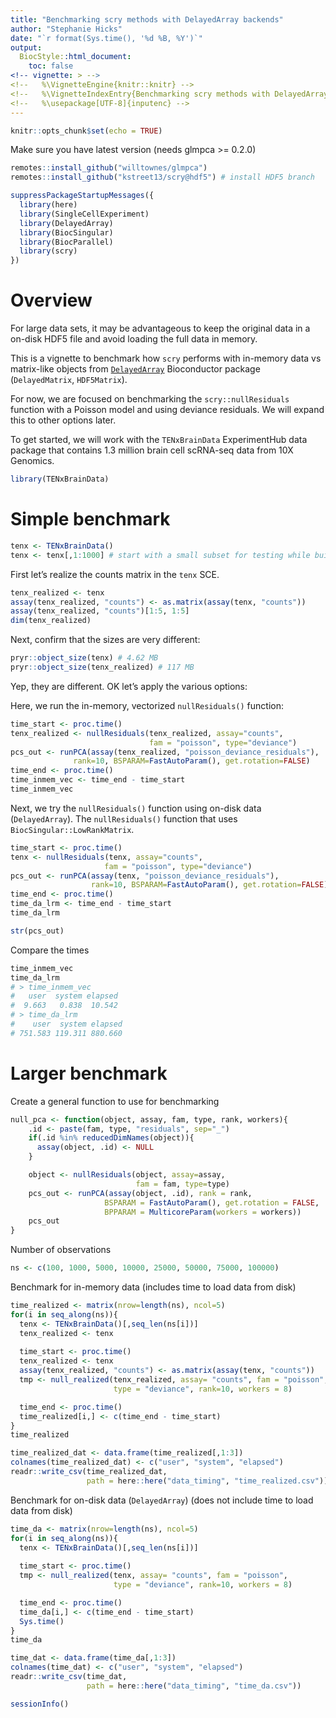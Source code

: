 ```yaml
---
title: "Benchmarking scry methods with DelayedArray backends"
author: "Stephanie Hicks"
date: "`r format(Sys.time(), '%d %B, %Y')`"
output: 
  BiocStyle::html_document:
    toc: false
<!-- vignette: > -->
<!--   %\VignetteEngine{knitr::knitr} -->
<!--   %\VignetteIndexEntry{Benchmarking scry methods with DelayedArray backends} -->
<!--   %\usepackage[UTF-8]{inputenc} -->
---
```


```r
knitr::opts_chunk$set(echo = TRUE)
```

Make sure you have latest version (needs glmpca >= 0.2.0)
```r
remotes::install_github("willtownes/glmpca")
remotes::install_github("kstreet13/scry@hdf5") # install HDF5 branch
```


```r
suppressPackageStartupMessages({
  library(here)
  library(SingleCellExperiment)
  library(DelayedArray)
  library(BiocSingular)
  library(BiocParallel)
  library(scry)
})
```

# Overview

For large data sets, it may be advantageous to keep the original data in a on-disk HDF5 file and avoid loading the full data in memory.

This is a vignette to benchmark how `scry` performs with in-memory data vs matrix-like objects from [`DelayedArray`](https://bioconductor.org/packages/DelayedArray) Bioconductor package (`DelayedMatrix`, `HDF5Matrix`). 

For now, we are focused on benchmarking the `scry::nullResiduals` function with a Poisson model and using deviance residuals. We will expand this to other options later. 

To get started, we will work with the `TENxBrainData` ExperimentHub data package that contains 1.3 million brain cell scRNA-seq data from 10X Genomics. 

```r
library(TENxBrainData)
```

# Simple benchmark

```r
tenx <- TENxBrainData()
tenx <- tenx[,1:1000] # start with a small subset for testing while building benchmark code
```

First let's realize the counts matrix in the `tenx` SCE. 
```r
tenx_realized <- tenx
assay(tenx_realized, "counts") <- as.matrix(assay(tenx, "counts"))
assay(tenx_realized, "counts")[1:5, 1:5]
dim(tenx_realized)
```

Next, confirm that the sizes are very different: 
```r
pryr::object_size(tenx) # 4.62 MB
pryr::object_size(tenx_realized) # 117 MB
```

Yep, they are different. OK let's apply the various options: 

Here, we run the in-memory, vectorized `nullResiduals()` function: 

```r
time_start <- proc.time()
tenx_realized <- nullResiduals(tenx_realized, assay="counts",
                               fam = "poisson", type="deviance")
pcs_out <- runPCA(assay(tenx_realized, "poisson_deviance_residuals"), 
              rank=10, BSPARAM=FastAutoParam(), get.rotation=FALSE)
time_end <- proc.time()
time_inmem_vec <- time_end - time_start
time_inmem_vec
```

Next, we try the `nullResiduals()` function using on-disk data (`DelayedArray`). 
The `nullResiduals()` function that uses `BiocSingular::LowRankMatrix`. 
```r
time_start <- proc.time()
tenx <- nullResiduals(tenx, assay="counts", 
                     fam = "poisson", type="deviance")
pcs_out <- runPCA(assay(tenx, "poisson_deviance_residuals"), 
                  rank=10, BSPARAM=FastAutoParam(), get.rotation=FALSE)
time_end <- proc.time()
time_da_lrm <- time_end - time_start
time_da_lrm

str(pcs_out)
```

Compare the times 
```r
time_inmem_vec
time_da_lrm
# > time_inmem_vec
#   user  system elapsed 
#  9.663   0.838  10.542 
# > time_da_lrm
#    user  system elapsed 
# 751.583 119.311 880.660 
```




# Larger benchmark

Create a general function to use for benchmarking
```r
null_pca <- function(object, assay, fam, type, rank, workers){
    .id <- paste(fam, type, "residuals", sep="_")
    if(.id %in% reducedDimNames(object)){
      assay(object, .id) <- NULL 
    }

    object <- nullResiduals(object, assay=assay,
                            fam = fam, type=type)
    pcs_out <- runPCA(assay(object, .id), rank = rank, 
                     BSPARAM = FastAutoParam(), get.rotation = FALSE,
                     BPPARAM = MulticoreParam(workers = workers))
    pcs_out
}
```

Number of observations
```r
ns <- c(100, 1000, 5000, 10000, 25000, 50000, 75000, 100000)
```

Benchmark for in-memory data (includes time to load data from disk)
```r
time_realized <- matrix(nrow=length(ns), ncol=5)
for(i in seq_along(ns)){
  tenx <- TENxBrainData()[,seq_len(ns[i])]
  tenx_realized <- tenx
  
  time_start <- proc.time()
  tenx_realized <- tenx
  assay(tenx_realized, "counts") <- as.matrix(assay(tenx, "counts"))
  tmp <- null_realized(tenx_realized, assay= "counts", fam = "poisson",
                       type = "deviance", rank=10, workers = 8)

  time_end <- proc.time()
  time_realized[i,] <- c(time_end - time_start)
}
time_realized

time_realized_dat <- data.frame(time_realized[,1:3])
colnames(time_realized_dat) <- c("user", "system", "elapsed")
readr::write_csv(time_realized_dat, 
                 path = here::here("data_timing", "time_realized.csv"))
```


Benchmark for on-disk data (`DelayedArray`) (does not include time to load data from disk)
```r
time_da <- matrix(nrow=length(ns), ncol=5)
for(i in seq_along(ns)){
  tenx <- TENxBrainData()[,seq_len(ns[i])]
  
  time_start <- proc.time()
  tmp <- null_realized(tenx, assay= "counts", fam = "poisson",
                       type = "deviance", rank=10, workers = 8)

  time_end <- proc.time()
  time_da[i,] <- c(time_end - time_start)
  Sys.time()
}
time_da

time_dat <- data.frame(time_da[,1:3])
colnames(time_dat) <- c("user", "system", "elapsed")
readr::write_csv(time_dat, 
                 path = here::here("data_timing", "time_da.csv"))
```


```r
sessionInfo()
```

